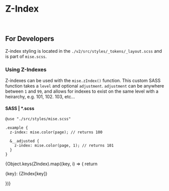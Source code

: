 
<Meta
  title="Tokens/Layout/Z-Index"
  parameters={{...tokenParams}}
/>

# Z-Index

<br/>

## For Developers

Z-index styling is located in the `./v2/src/styles/_tokens/_layout.scss` and is part of `mise.scss`.

### Using Z-Indexes

Z-indexes can be used with the `mise.zIndex()` function. This custom SASS function takes a `level` and optional `adjustment`. `adjustment` can be anywhere between `1` and `99`, and allows for indexes to exist on the same level with a heirarchy, e.g. 101, 102. 103, etc…

#### SASS | *.scss

```
@use "./src/styles/mise.scss"

.example {
  z-index: mise.color(page); // returns 100

  &__adjusted {
    z-index: mise.color(page, 1); // returns 101
  }
}
```

{Object.keys(ZIndex).map((key, i) => {
  return <p>{key}: {ZIndex[key]}</p>
})}